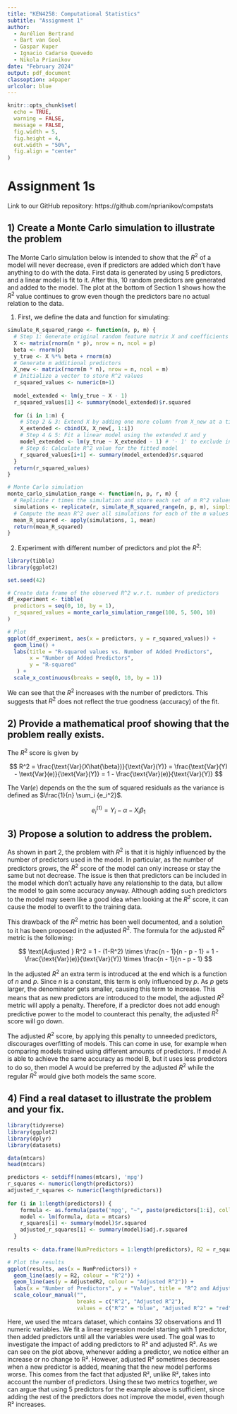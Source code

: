 ```yaml
---
title: "KEN4258: Computational Statistics"
subtitle: "Assignment 1"
author: 
  - Aurélien Bertrand
  - Bart van Gool
  - Gaspar Kuper
  - Ignacio Cadarso Quevedo
  - Nikola Prianikov
date: "February 2024"
output: pdf_document
classoption: a4paper
urlcolor: blue
---
```


```r
knitr::opts_chunk$set(
  echo = TRUE,
  warning = FALSE, 
  message = FALSE, 
  fig.width = 5, 
  fig.height = 4, 
  out.width = "50%", 
  fig.align = "center"
)
```

# Assignment 1s

Link to our GitHub repository: https://github.com/nprianikov/compstats

## 1) Create a Monte Carlo simulation to illustrate the problem

The Monte Carlo simulation below is intended to show that the $R^2$ of a model will never decrease, even if predictors are added which don't have anything to do with the data. First data is generated by using $5$ predictors, and a linear model is fit to it. After this, $10$ random predictors are generated and added to the model. The plot at the bottom of Section 1 shows how the $R^2$ value continues to grow even though the predictors bare no actual relation to the data.

1. First, we define the data and function for simulating:
```r
simulate_R_squared_range <- function(n, p, m) {
  # Step 1: Generate original random feature matrix X and coefficients beta
  X <- matrix(rnorm(n * p), nrow = n, ncol = p)
  beta <- rnorm(p)
  y_true <- X %*% beta + rnorm(n)
  # Generate m additional predictors
  X_new <- matrix(rnorm(m * n), nrow = n, ncol = m)
  # Initialize a vector to store R^2 values
  r_squared_values <- numeric(m+1)
  
  model_extended <- lm(y_true ~ X - 1)
  r_squared_values[1] <- summary(model_extended)$r.squared
  
  for (i in 1:m) {
    # Step 2 & 3: Extend X by adding one more column from X_new at a time
    X_extended <- cbind(X, X_new[, 1:i])
    # Step 4 & 5: Fit a linear model using the extended X and y
    model_extended <- lm(y_true ~ X_extended - 1) # '- 1' to exclude intercept
    # Step 6: Calculate R^2 value for the fitted model
    r_squared_values[i+1] <- summary(model_extended)$r.squared
  }
  return(r_squared_values)
}

# Monte Carlo simulation
monte_carlo_simulation_range <- function(n, p, r, m) {
  # Replicate r times the simulation and store each set of m R^2 values
  simulations <- replicate(r, simulate_R_squared_range(n, p, m), simplify = "array")
  # Compute the mean R^2 over all simulations for each of the m values
  mean_R_squared <- apply(simulations, 1, mean)
  return(mean_R_squared)
}
```

2. Experiment with different number of predictors and plot the $R^2$:
```r
library(tibble)
library(ggplot2)

set.seed(42)

# Create data frame of the observed R^2 w.r.t. number of predictors
df_experiment <- tibble(
  predictors = seq(0, 10, by = 1),
  r_squared_values = monte_carlo_simulation_range(100, 5, 500, 10)
)

# Plot
ggplot(df_experiment, aes(x = predictors, y = r_squared_values)) +
  geom_line() +
  labs(title = "R-squared values vs. Number of Added Predictors",
       x = "Number of Added Predictors",
       y = "R-squared"
   ) +
  scale_x_continuous(breaks = seq(0, 10, by = 1))  
```
We can see that the $R^2$ increases with the number of predictors. This suggests that $R^2$ does not reflect the true goodness (accuracy) of the fit.

## 2) Provide a mathematical proof showing that the problem really exists.
The $R^2$ score is given by

$$
R^2 = \frac{\text{Var}(X\hat{\beta})}{\text{Var}(Y)} 
    = \frac{\text{Var}(Y) - \text{Var}(e)}{\text{Var}(Y)} 
    = 1 - \frac{\text{Var}(e)}{\text{Var}(Y)}
$$

The $\text{Var}(e)$ depends on the the sum of squared residuals as the variance is defined as $\frac{1}{n} \sum_i {e_i^2}$. 

$$
e^{(1)}_i = Y_i - \alpha - X_i \beta_1
$$


## 3) Propose a solution to address the problem.
As shown in part 2, the problem with $R^2$ is that it is highly influenced by the number of predictors used in the model. In particular, as the number of predictors grows, the $R^2$ score of the model can only increase or stay the same but not decrease. The issue is then that predictors can be included in the model which don't actually have any relationship to the data, but allow the model to gain some accuracy anyway. Although adding such predictors to the model may seem like a good idea when looking at the $R^2$ score, it can cause the model to overfit to the training data.

This drawback of the $R^2$ metric has been well documented, and a solution to it has been proposed in the adjusted $R^2$. The formula for the adjusted $R^2$ metric is the following:

$$
\text{Adjusted } R^2 = 1 - (1-R^2) \times \frac{n - 1}{n - p - 1} 
= 1 - \frac{\text{Var}(e)}{\text{Var}(Y)} \times \frac{n - 1}{n - p - 1}
$$

In the adjusted $R^2$ an extra term is introduced at the end which is a function of $n$ and $p$. Since $n$ is a constant, this term is only influenced by $p$. As $p$ gets larger, the denominator gets smaller, causing this term to increase. This means that as new predictors are introduced to the model, the adjusted $R^2$ metric will apply a penalty. Therefore, if a predictor does not add enough predictive power to the model to counteract this penalty, the adjusted $R^2$ score will go down. 

The adjusted $R^2$ score, by applying this penalty to unneeded predictors, discourages overfitting of models. This can come in use, for example when comparing models trained using different amounts of predictors. If model A is able to achieve the same accuracy as model B, but it uses less predictors to do so, then model A would be preferred by the adjusted $R^2$ while the regular $R^2$ would give both models the same score.

## 4) Find a real dataset to illustrate the problem and your fix.
```r
library(tidyverse)
library(ggplot2)
library(dplyr)
library(datasets)

data(mtcars)
head(mtcars)
```

```r
predictors <- setdiff(names(mtcars), 'mpg')
r_squares <- numeric(length(predictors))
adjusted_r_squares <- numeric(length(predictors))
  
for (i in 1:length(predictors)) {
    formula <- as.formula(paste('mpg', "~", paste(predictors[1:i], collapse = "+")))
    model <- lm(formula, data = mtcars)
    r_squares[i] <- summary(model)$r.squared
    adjusted_r_squares[i] <- summary(model)$adj.r.squared
  }
  
results <- data.frame(NumPredictors = 1:length(predictors), R2 = r_squares, AdjustedR2 = adjusted_r_squares)

# Plot the results
ggplot(results, aes(x = NumPredictors)) +
  geom_line(aes(y = R2, colour = "R^2")) +
  geom_line(aes(y = AdjustedR2, colour = "Adjusted R^2")) +
  labs(x = "Number of Predictors", y = "Value", title = "R^2 and Adjusted R^2 vs. Number of Predictors in mtcars Dataset") +
  scale_colour_manual("", 
                      breaks = c("R^2", "Adjusted R^2"),
                      values = c("R^2" = "blue", "Adjusted R^2" = "red"))
```
Here, we used the mtcars dataset, which contains 32 observations and 11 numeric variables. We fit a linear regression model starting with 1 predictor, then added predictors until all the variables were used. The goal was to investigate the impact of adding predictors to R² and adjusted R². As we can see on the plot above, whenever adding a predictor, we notice either an increase or no change to R². However, adjusted R² sometimes decreases when a new predictor is added, meaning that the new model performs worse. This comes from the fact that adjusted R², unlike R², takes into account the number of predictors.
Using these two metrics together, we can argue that using 5 predictors for the example above is sufficient, since adding the rest of the predictors does not improve the model, even though R² increases.
